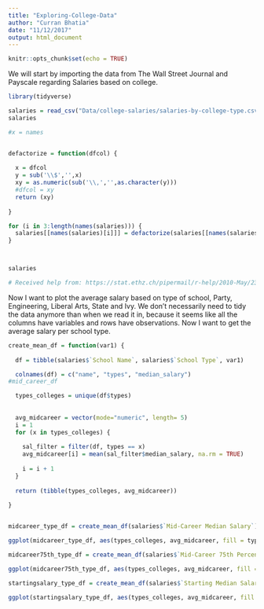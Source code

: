 ```yaml
---
title: "Exploring-College-Data"
author: "Curran Bhatia"
date: "11/12/2017"
output: html_document
---
```


```r
knitr::opts_chunk$set(echo = TRUE)
```

We will start by importing the data from The Wall Street Journal and Payscale regarding Salaries based on college.

```r
library(tidyverse)

```

```r

salaries = read_csv("Data/college-salaries/salaries-by-college-type.csv")
salaries

#x = names


defactorize = function(dfcol) {
  
  x = dfcol
  y = sub('\\$','',x)
  xy = as.numeric(sub('\\,','',as.character(y)))
  #dfcol = xy
  return (xy)
  
}

for (i in 3:length(names(salaries))) {
  salaries[[names(salaries)[i]]] = defactorize(salaries[[names(salaries)[i]]])
}



salaries

# Received help from: https://stat.ethz.ch/pipermail/r-help/2010-May/237909.html in order to change the characters into numbers

```



Now I want to plot the average salary based on type of school, Party, Engineering, Liberal Arts, State and Ivy. We don't necessarily need to tidy the data anymore than when we read it in, because it seems like all the columns have variables and rows have observations. Now I want to get the average salary per school type. 

```r

create_mean_df = function(var1) {
  
  df = tibble(salaries$`School Name`, salaries$`School Type`, var1)

  colnames(df) = c("name", "types", "median_salary")
#mid_career_df

  types_colleges = unique(df$types)
  
  
  avg_midcareer = vector(mode="numeric", length= 5)
  i = 1
  for (x in types_colleges) {
    
    sal_filter = filter(df, types == x)
    avg_midcareer[i] = mean(sal_filter$median_salary, na.rm = TRUE)
    
    i = i + 1
  }
  
  return (tibble(types_colleges, avg_midcareer))
  
}


midcareer_type_df = create_mean_df(salaries$`Mid-Career Median Salary`)

ggplot(midcareer_type_df, aes(types_colleges, avg_midcareer, fill = types_colleges)) + geom_col() + ggtitle(" Mean Avg-Mid-Career")


```


```r

midcareer75th_type_df = create_mean_df(salaries$`Mid-Career 75th Percentile Salary`)

ggplot(midcareer75th_type_df, aes(types_colleges, avg_midcareer, fill = types_colleges)) + geom_col() + ggtitle("75th Percentile Mean Avg-Mid-Career")


```

```r

startingsalary_type_df = create_mean_df(salaries$`Starting Median Salary`)

ggplot(startingsalary_type_df, aes(types_colleges, avg_midcareer, fill = types_colleges)) + geom_col() + ggtitle("Starting Median Salary Avg")



```